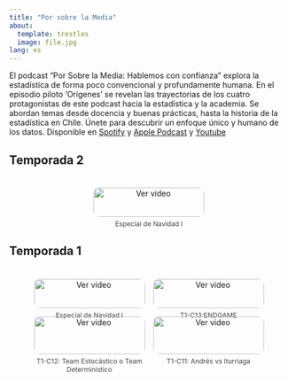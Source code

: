 ```yaml
---
title: "Por sobre la Media"
about:
  template: trestles
  image: file.jpg
lang: es
---
```


El podcast "Por Sobre la Media: Hablemos con confianza" explora la estadística de forma poco convencional y profundamente humana. En el episodio piloto 'Orígenes' se revelan las trayectorias de los cuatro protagonistas de este podcast hacia la estadística y la academia. Se abordan temas desde docencia y buenas prácticas, hasta la historia de la estadística en Chile. Únete para descubrir un enfoque único y humano de los datos. Disponible en [Spotify](https://open.spotify.com/show/1ygvqwPDgCP5uirXkMeYnG) y [Apple Podcast](https://podcasts.apple.com/us/podcast/por-sobre-la-media-hablemos-con-confianza/id1747829825) y [Youtube](https://www.youtube.com/@porsobrelamedia)

## Temporada 2

<div class="video-grid">

::: {.video-item}
[![Ver video](https://img.youtube.com/vi/blcxe6wTo-g/0.jpg)](https://youtu.be/blcxe6wTo-g)
<p> Especial de Navidad I </p>
:::

</div>

## Temporada 1

<div class="video-grid">

::: {.video-item}
[![Ver video](https://img.youtube.com/vi/mCHdYRo9Xzk/0.jpg)](https://youtu.be/mCHdYRo9Xzk)
<p> Especial de Navidad I </p>
:::

::: {.video-item}
[![Ver video](https://img.youtube.com/vi/tKTQlqzNjM4/0.jpg)](https://youtu.be/tKTQlqzNjM4)
<p> T1-C13:ENDGAME </p>
:::

::: {.video-item}
[![Ver video](https://img.youtube.com/vi/vapZ_qMvWP0/0.jpg)](https://youtu.be/vapZ_qMvWP0)
<p> T1-C12: Team Estocástico o Team Deterministico</p>
:::

::: {.video-item}
[![Ver video](https://img.youtube.com/vi/TAbJEqcBRvU/0.jpg)](https://youtu.be/TAbJEqcBRvU)
<p> T1-C11: Andrés vs Iturriaga</p>
:::

</div>

<style>
.video-grid {
    display: flex;
    flex-wrap: wrap;
    gap: 15px;
    justify-content: center;
    padding: 20px;
}

.video-item {
    width: 30%;
    min-width: 200px;
    text-align: center;
}

.video-item img {
    width: 100%;
    border-radius: 10px;
    cursor: pointer;
}

.video-item p {
    font-size: 12px;
    color: #444;
    margin-top: 5px;
}
</style>
